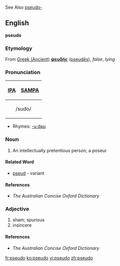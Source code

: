 See Also [[pseudo-]]
==English==
'''pseudo'''
===Etymology===
From [[w:Ancient Greek language|Greek (Ancient)]]      <!-- Please note that this makes sense, so Greek (Modern) and Greek (Ancient) are listed both under 'G' --> '''[[ψευδής]]''' ([[pseudēs]]), ''false'', ''lying''
===Pronunciation===
{| border=1 cellpadding=5
! [[w:IPA|IPA]] !! [[w:SAMPA|SAMPA]]
|-
|colspan=2 align=center| /sudo/
|}
*Rhymes: [[Rhymes:English:-uːdəʊ|-uːdəʊ]]

===Noun===
# An intellectually pretentious person; a poseur
====Related Word====
*[[pseud]] - variant


====References====
* ''The Australian Concise Oxford Dictionary''

===Adjective===
#sham; spurious
#insincere

====References====
* ''The Australian Concise Oxford Dictionary''

[[fr:pseudo]]
[[ko:pseudo]]
[[vi:pseudo]]
[[zh:pseudo]]